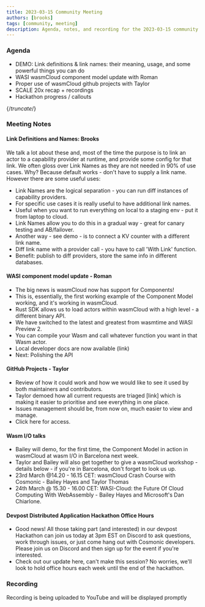 ```yaml
---
title: 2023-03-15 Community Meeting
authors: [brooks]
tags: [community, meeting]
description: Agenda, notes, and recording for the 2023-03-15 community meeting
---
```



### Agenda

- DEMO: Link definitions & link names: their meaning, usage, and some powerful things you can do
- WASI wasmCloud component model update with Roman
- Proper use of wasmCloud github projects with Taylor
- SCALE 20x recap + recordings
- Hackathon progress / callouts

{/*truncate*/}

### Meeting Notes

#### Link Definitions and Names: Brooks

We talk a lot about these and, most of the time the purpose is to link an actor to a capability provider at runtime, and provide some config for that link. We often gloss over Link Names as they are not needed in 90% of use cases. Why? Because default works - don't have to supply a link name. However there are some useful uses:

- Link Names are the logical separation - you can run diff instances of capability providers.
- For specific use cases it is really useful to have additional link names.
- Useful when you want to run everything on local to a staging env - put it from laptop to cloud.
- Link Names allow you to do this in a gradual way - great for canary testing and AB/failover.
- Another way - see demo - is to connect a KV counter with a different link name.
- Diff link name with a provider call - you have to call 'With Link' function.
- Benefit: publish to diff providers, store the same info in different databases.

#### WASI component model update - Roman

- The big news is wasmCloud now has support for Components!
- This is, essentially, the first working example of the Component Model working, and it's working in wasmCloud.
- Rust SDK allows us to load actors within wasmCloud with a high level - a different binary API.
- We have switched to the latest and greatest from wasmtime and WASI Preview 2.
- You can compile your Wasm and call whatever function you want in that Wasm actor.
- Local developer docs are now available (link)
- Next: Polishing the API

#### GitHub Projects - Taylor

- Review of how it could work and how we would like to see it used by both maintainers and contributors.
- Taylor demoed how all current requests are triaged [link] which is making it easier to prioritise and see everything in one place.
- Issues management should be, from now on, much easier to view and manage.
- Click here for access.

#### Wasm I/O talks

- Bailey will demo, for the first time, the Component Model in action in wasmCloud at wasm I/O in Barcelona next week.
- Taylor and Bailey will also get together to give a wasmCloud workshop - details below - if you're in Barcelona, don't forget to look us up.
- 23rd March @14.20 - 16.15 CET: wasmCloud Crash Course with Cosmonic - Bailey Hayes and Taylor Thomas
- 24th March @ 15.30 - 16.00 CET: WASI-Cloud: the Future Of Cloud Computing With WebAssembly - Bailey Hayes and Microsoft's Dan Chiarlone.

#### Devpost Distributed Application Hackathon Office Hours

- Good news! All those taking part (and interested) in our devpost Hackathon can join us today at 3pm EST on Discord to ask questions, work through issues, or just come hang out with Cosmonic developers. Please join us on Discord and then sign up for the event if you're interested.
- Check out our update here, can't make this session? No worries, we'll look to hold office hours each week until the end of the hackathon.

### Recording

Recording is being uploaded to YouTube and will be displayed promptly

<ReactPlayer url="https://youtu.be/1wXDKORz1pg" controls />
